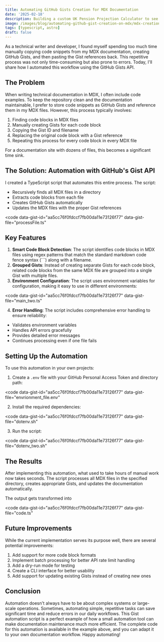 ```yaml
---
title: Automating GitHub Gists Creation for MDX Documentation
date: '2025-02-18'
description: Building a custom UK Pension Projection Calculator to see what pensions look like for you in the future built with React & Tailwind.
image: /images/blog/automating-github-gist-creation-on-mdx/mdx-creation.png
tags: [typescript, astro]
draft: false
---
```


As a technical writer and developer, I found myself spending too much time manually copying code snippets from my MDX documentation, creating GitHub Gists, and then pasting the Gist references back. This repetitive process was not only time-consuming but also prone to errors. Today, I'll share how I automated this workflow using the GitHub Gists API.

## The Problem

When writing technical documentation in MDX, I often include code examples. To keep the repository clean and the documentation maintainable, I prefer to store code snippets as GitHub Gists and reference them in my MDX files. However, this process typically involves:

1. Finding code blocks in MDX files
2. Manually creating Gists for each code block
3. Copying the Gist ID and filename
4. Replacing the original code block with a Gist reference
5. Repeating this process for every code block in every MDX file

For a documentation site with dozens of files, this becomes a significant time sink.

## The Solution: Automation with GitHub's Gist API

I created a TypeScript script that automates this entire process. The script:

- Recursively finds all MDX files in a directory
- Extracts code blocks from each file
- Creates GitHub Gists automatically
- Updates the MDX files with the proper Gist references

<code
	data-gist-id="aa5cc76f0fdccf7fb00da11e73126f77"
	data-gist-file="processFile.ts"
></code>

## Key Features

1. **Smart Code Block Detection**: The script identifies code blocks in MDX files using regex patterns that match the standard markdown code fence syntax (```) along with a filename.
2. **Grouped Gists**: Instead of creating separate Gists for each code block, related code blocks from the same MDX file are grouped into a single Gist with multiple files.
3. **Environment Configuration**: The script uses environment variables for configuration, making it easy to use in different environments:

<code
	data-gist-id="aa5cc76f0fdccf7fb00da11e73126f77"
	data-gist-file="main_two.ts"
></code>

4. **Error Handling**: The script includes comprehensive error handling to ensure reliability:

- Validates environment variables
- Handles API errors gracefully
- Provides detailed error messages
- Continues processing even if one file fails

## Setting Up the Automation

To use this automation in your own projects:

1. Create a `.env` file with your GitHub Personal Access Token and directory path:

<code
	data-gist-id="aa5cc76f0fdccf7fb00da11e73126f77"
	data-gist-file="envrionment_file.env"
></code>

2. Install the required dependencies:

<code
	data-gist-id="aa5cc76f0fdccf7fb00da11e73126f77"
	data-gist-file="dotenv.sh"
></code>

3. Run the script:

<code
	data-gist-id="aa5cc76f0fdccf7fb00da11e73126f77"
	data-gist-file="dotenv_two.sh"
></code>

## The Results

After implementing this automation, what used to take hours of manual work now takes seconds. The script processes all MDX files in the specified directory, creates appropriate Gists, and updates the documentation automatically.

The output gets transformed into

<code
	data-gist-id="aa5cc76f0fdccf7fb00da11e73126f77"
	data-gist-file="code.ts"
></code>

## Future Improvements

While the current implementation serves its purpose well, there are several potential improvements:

1. Add support for more code block formats
2. Implement batch processing for better API rate limit handling
3. Add a dry-run mode for testing
4. Create a CLI interface for better usability
5. Add support for updating existing Gists instead of creating new ones

## Conclusion

Automation doesn't always have to be about complex systems or large-scale operations. Sometimes, automating simple, repetitive tasks can save significant time and reduce errors in our daily workflows. This Gist automation script is a perfect example of how a small automation tool can make documentation maintenance much more efficient.
The complete code for this automation is available in the example above, and you can adapt it to your own documentation workflow. Happy automating!
